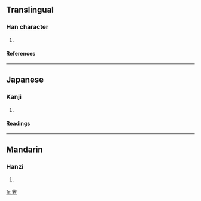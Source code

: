 ==Translingual==
===Han character===
{{Han char|rn=61|rad=心|as=08|sn=12|four=|canj=竹人心 (HOP), XX竹人心 (XXHOP)}}
# {{defn|Han|sort=心08}}
====References====
{{Han ref|kx=0396.071|dkj=10846|hdz=42322.090|uh=60E5|ud=24805}}
----
==Japanese==
===Kanji===
{{ja-kanji|grade=|rs=心08}}
# {{defn|Japanese}} 
====Readings====
{{ja-readings|on=[[よう]] (yō)|kun=[[すすめる]] (susumeru)}}
----
==Mandarin==
===Hanzi===
{{cmn-hanzi|pin=[[yǒng]] (yong3)|wg=yung<sup>3</sup>}}
# {{defn|Mandarin}}

[[fr:惥]]